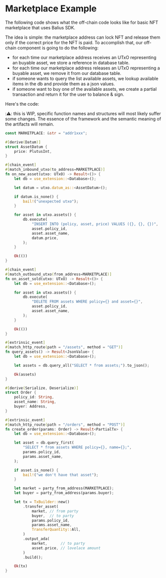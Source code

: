 # Marketplace Example

The following code shows what the off-chain code looks like for basic NFT marketplace that uses Balius SDK.

The idea is simple: the marketplace address can lock NFT and release them only if the correct price for the NFT is paid. To accomplish that, our off-chain component is going to do the following:

- for each time our marketplace address receives an UTxO representing an buyable asset, we store a reference in database table.
- for each time our marketplace address releases an UTxO representing a buyable asset, we remove it from our database table.
- if someone wants to query the list available assets, we lookup available items in the db and provide them as a json values.
- if someone want to buy one of the available assets, we create a partial transaction and return it for the user to balance & sign.

Here's the code:

::warning:: this is WIP, specific function names and structures will most likely suffer some changes. The essence of the framework and the semantic meaning of the artifacts will remain.

```rust
const MARKETPLACE: &str = "addr1xxx";

#[derive(Datum)]
struct AssetDatum {
    price: PlutusInt,
}

#[chain_event]
#[match_inbound_utxo(to_address=MARKETPLACE)]
fn on_new_asset(utxo: UTxO) -> Result<()> {
    let db = use_extension::<Database>();

    let datum = utxo.datum_as::<AssetDatum>();

    if datum.is_none() {
        bail!("unexpected utxo");
    }

    for asset in utxo.assets() {
        db.execute(
            "INSERT INTO (policy, asset, price) VALUES ({}, {}, {})",
            asset.policy_id,
            asset.asset_name,
            datum.price,
        );
    }

    Ok(())
}

#[chain_event]
#[match_outbound_utxo(from_address=MARKETPLACE)]
fn on_asset_sold(utxo: UTxO) -> Result<()> {
    let db = use_extension::<Database>();

    for asset in utxo.assets() {
        db.execute(
            "DELETE FROM assets WHERE policy={} and asset={}",
            asset.policy_id,
            asset.asset_name,
        );
    }

    Ok(())
}

#[extrinsic_event]
#[match_http_route(path = "/assets", method = "GET")]
fn query_assets() -> Result<JsonValue> {
    let db = use_extension::<Database>();

    let assets = db.query_all("SELECT * from assets;").to_json();

    Ok(assets)
}

#[derive(Serialize, Deserialize)]
struct Order {
    policy_id: String,
    asset_name: String,
    buyer: Address,
}

#[extrinsic_event]
#[match_http_route(path = "/orders", method = "POST")]
fn create_order(params: Order) -> Result<PartialTx> {
    let db = use_extension::<Database>();

    let asset = db.query_first(
        "SELECT * from assets WHERE policy={}, name={};",
        params.policy_id,
        params.asset_name,
    );

    if asset.is_none() {
        bail!("we don't have that asset");
    }

    let market = party_from_address(MARKETPLACE);
    let buyer = party_from_address(params.buyer);

    let tx = TxBuilder::new()
        .transfer_asset(
            market, // from party
            buyer,  // to party
            params.policy_id,
            params.asset_name,
            TransferQuantity::All,
        )
        .output_ada(
            market,      // to party
            asset.price, // lovelace amount
        )
        .build();

    Ok(tx)
}
```


